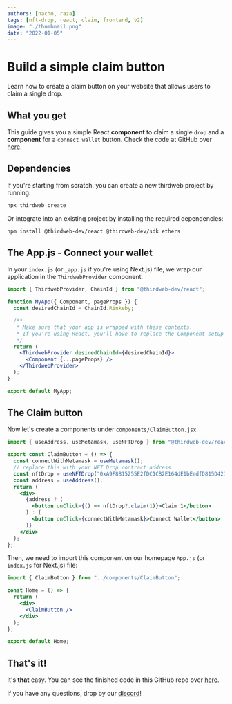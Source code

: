 ```yaml
---
authors: [nacho, raza]
tags: [nft-drop, react, claim, frontend, v2]
image: "./thumbnail.png"
date: "2022-01-05"
---
```


# Build a simple claim button

Learn how to create a claim button on your website that allows users to claim a single drop.

<!-- truncate -->

## What you get

This guide gives you a simple React **component** to claim a single `drop` and a **component** for a `connect wallet` button.
Check the code at GitHub over [here](https://github.com/thirdweb-dev/examples/tree/main/typescript/claim-button-react).

## Dependencies

If you're starting from scratch, you can create a new thirdweb project by running:

```bash
npx thirdweb create
```

Or integrate into an existing project by installing the required dependencies:

```bash
npm install @thirdweb-dev/react @thirdweb-dev/sdk ethers
```

## The App.js - Connect your wallet

In your `index.js` (or `_app.js` if you're using Next.js) file, we wrap our application in the `ThirdwebProvider` component.

```jsx title="pages/_app.js"
import { ThirdwebProvider, ChainId } from "@thirdweb-dev/react";

function MyApp({ Component, pageProps }) {
  const desiredChainId = ChainId.Rinkeby;

  /**
   * Make sure that your app is wrapped with these contexts.
   * If you're using React, you'll have to replace the Component setup with {children}
   */
  return (
    <ThirdwebProvider desiredChainId={desiredChainId}>
      <Component {...pageProps} />
    </ThirdwebProvider>
  );
}

export default MyApp;
```

## The Claim button

Now let's create a components under `components/ClaimButton.jsx`.

```jsx title="components/ClaimButton.tsx"
import { useAddress, useMetamask, useNFTDrop } from "@thirdweb-dev/react";

export const ClaimButton = () => {
  const connectWithMetamask = useMetamask();
  // replace this with your NFT Drop contract address
  const nftDrop = useNFTDrop("0xA9F8815255E2fDC1CB2E164dE1bEedfD815D421B");
  const address = useAddress();
  return (
    <div>
      {address ? (
        <button onClick={() => nftDrop?.claim(1)}>Claim 1</button>
      ) : (
        <button onClick={connectWithMetamask}>Connect Wallet</button>
      )}
    </div>
  );
};
```

Then, we need to import this component on our homepage `App.js` (or `index.js` for Next.js) file:

```jsx title="pages/App.js"
import { ClaimButton } from "../components/ClaimButton";

const Home = () => {
  return (
    <div>
      <ClaimButton />
    </div>
  );
};

export default Home;
```

## That's it!

It's **that** easy. You can see the finished code in this GitHub repo over [here](https://github.com/thirdweb-dev/examples/tree/main/typescript/claim-button-react).

If you have any questions, drop by our [discord](https://discord.gg/thirdweb)!
